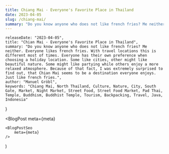 ```yaml
---
title: Chiang Mai - Everyone's Favorite Place in Thailand
date: 2023-04-05
slug: /chiang-mai/
summary: "Do you know anyone who does not like french fries? Me neither. Everyone likes french fries. With travel locations this is different most of times. Everyone has their own preference when choosing a holiday location. Some like cities, other might like beautiful nature. Some might like partying while others enjoy a more relaxed atmosphere. Because of that fact, I was extremely surprised to find out, that Chian Mai seems to be a destination everyone enjoys. Just like french fries."
---
```



    releaseDate: "2023-04-05",
    title: "Chian Mai - Everyone's Favorite Place in Thailand",
    summary: "Do you know anyone who does not like french fries? Me neither. Everyone likes french fries. With travel locations this is different most of times. Everyone has their own preference when choosing a holiday location. Some like cities, other might like beautiful nature. Some might like partying while others enjoy a more relaxed atmosphere. Because of that fact, I was extremely surprised to find out, that Chian Mai seems to be a destination everyone enjoys. Just like french fries.",
    author: "Manuel Gröbl",
    keywords: "Chiang Mai, North Thailand, Culture, Nature, City, South Gate, Market, Night Market, Street Food, Street Food Market, Pad Thai, Temple, Buddhism, Buddhist Temple, Tourism, Backpacking, Travel, Java, Indonesia"
}

<BlogPost 
    meta={meta}
>

   
</BlogPost>

    <BlogPostSeo 
        meta={meta}
    />
)